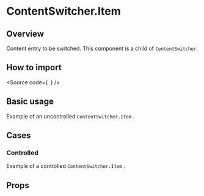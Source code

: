 

<Meta of={Stories} />

<H1>ContentSwitcher.Item</H1>

<H2>Overview</H2>

Content entry to be switched. This component is a child of `ContentSwitcher`.

<H2>How to import</H2>

<Source
  code={`
`}
/>

<H2>Basic usage</H2>

Example of an uncontrolled `ContentSwitcher.Item` .

<Canvas of={Stories.Base} />

<H2>Cases</H2>

<H3>Controlled</H3>

Example of a controlled `ContentSwitcher.Item` .

<Canvas of={CaseStories.Controlled} />

<H2>Props</H2>

<ArgTypes of={Stories} />
